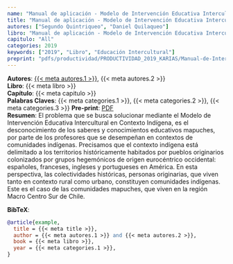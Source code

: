 ```yaml
---
name: "Manual de aplicación - Modelo de Intervención Educativa Intercultural en Contexto Indígena"
title: "Manual de aplicación - Modelo de Intervención Educativa Intercultural en Contexto Indígena"
autores: ["Segundo Quintriqueo", "Daniel Quilaqueo"]
libro: "Manual de aplicación - Modelo de Intervención Educativa Intercultural en Contexto Indígena"
capitulo: "All"
categories: 2019
keywords: ["2019", "Libro", "Educación Intercultural"]
preprint: "pdfs/productividad/PRODUCTIVIDAD_2019_KARIAS/Manual-de-Intervención-Educativa_2019_lIBRO.pdf"
---
```

**Autores**: [{{< meta autores.1 >}}](../members/current/segundoquintriqueo.qmd), {{< meta autores.2 >}}  
**Libro**: {{< meta libro >}}   
**Capítulo**: {{< meta capitulo >}}   
**Palabras Claves**: {{< meta categories.1 >}}, {{< meta categories.2 >}}, {{< meta categories.3 >}}
**Pre-print**: [PDF](../{{< meta preprint >}})  
**Resumen**: El problema que se busca solucionar mediante el Modelo de Intervención Educativa Intercultural en Contexto Indígena, es el desconocimiento de los saberes y conocimientos educativos mapuches, por parte de los profesores que se desempeñan en contextos de comunidades indígenas. Precisamos que el contexto indígena está delimitado a los territorios históricamente habitados por pueblos originarios colonizados por grupos hegemónicos de origen eurocéntrico occidental: españoles, franceses, ingleses y portugueses en América. En esta perspectiva, las colectividades históricas, personas originarias, que viven tanto en contexto rural como urbano,  constituyen  comunidades  indígenas.  Este  es  el  caso  de  las comunidades mapuches, que viven en la región Macro Centro Sur de Chile.   


**BibTeX**:
```bibtex
@article{example,
  title = {{< meta title >}},
  author = {{< meta autores.1 >}} and {{< meta autores.2 >}},
  book = {{< meta libro >}},
  year = {{< meta categories.1 >}},
}
```

